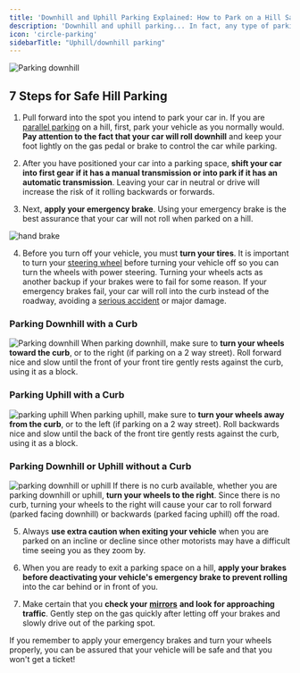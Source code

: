 ```yaml
---
title: 'Downhill and Uphill Parking Explained: How to Park on a Hill Safely'
description: 'Downhill and uphill parking... In fact, any type of parking on a hill takes special considerations compared to parking on a level surface. Making sure you know how to park on a hill safely will help build your driving confidence and ensure you don’t get any parking tickets for uncurbed wheels.'
icon: 'circle-parking'
sidebarTitle: "Uphill/downhill parking"
---
```


![Parking downhill](https://driving-tests.org/wp-content/uploads/2019/05/parking-downhill.png)

## 7 Steps for Safe Hill Parking

1. Pull forward into the spot you intend to park your car in. If you are [parallel parking](https://driving-tests.org/beginner-drivers/how-to-parallel-park/) on a hill, first, park your vehicle as you normally would. **Pay attention to the fact that your car will roll downhill** and keep your foot lightly on the gas pedal or brake to control the car while parking.
    
2. After you have positioned your car into a parking space, **shift your car into first gear if it has a manual transmission or into park if it has an automatic transmission**. Leaving your car in neutral or drive will increase the risk of it rolling backwards or forwards.
    
3. Next, **apply your emergency brake**.
Using your emergency brake is the best assurance that your car will not roll when parked on a hill.
    
![hand brake](https://driving-tests.org/wp-content/uploads/2021/05/hand-brake-us.png)

4. Before you turn off your vehicle, you must **turn your tires**. It is important to turn your [steering wheel](https://driving-tests.org/beginner-drivers/how-to-hold-a-steering-wheel/) before turning your vehicle off so you can turn the wheels with power steering. Turning your wheels acts as another backup if your brakes were to fail for some reason. If your emergency brakes fail, your car will roll into the curb instead of the roadway, avoiding a [serious accident](https://driving-tests.org/beginner-drivers/after-the-crash-hiring-an-auto-accident-attorney/) or major damage.
    
### Parking Downhill with a Curb
![Parking downhill](https://driving-tests.org/wp-content/uploads/2019/05/parking-downhill.png)
When parking downhill, make sure to **turn your wheels toward the curb**, or to the right (if parking on a 2 way street). Roll forward nice and slow until the front of your front tire gently rests against the curb, using it as a block.
    
### Parking Uphill with a Curb
![parking uphill](https://driving-tests.org/wp-content/uploads/2019/05/parking-uphill.png)
When parking uphill, make sure to **turn your wheels away from the curb**, or to the left (if parking on a 2 way street). Roll backwards nice and slow until the back of the front tire gently rests against the curb, using it as a block.
    
### Parking Downhill or Uphill without a Curb
![parking downhill or uphill](https://driving-tests.org/wp-content/uploads/2019/05/parking-without-curb.png)
If there is no curb available, whether you are parking downhill or uphill, **turn your wheels to the right**. Since there is no curb, turning your wheels to the right will cause your car to roll forward (parked facing downhill) or backwards (parked facing uphill) off the road.
    
5. Always **use extra caution when exiting your vehicle** when you are parked on an incline or decline since other motorists may have a difficult time seeing you as they zoom by.
    
6. When you are ready to exit a parking space on a hill, **apply your brakes before deactivating your vehicle's emergency brake to prevent rolling** into the car behind or in front of you.
    
7. Make certain that you **check your** [**mirrors**](https://driving-tests.org/beginner-drivers/mirrors-how-to-adjust/) **and look for approaching traffic**. Gently step on the gas quickly after letting off your brakes and slowly drive out of the parking spot.
    
If you remember to apply your emergency brakes and turn your wheels properly, you can be assured that your vehicle will be safe and that you won't get a ticket!